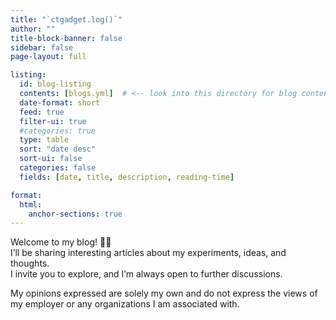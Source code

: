 ```yaml
---
title: "`ctgadget.log()`"
author: ""
title-block-banner: false
sidebar: false
page-layout: full

listing:
  id: blog-listing
  contents: [blogs.yml]  # <-- look into this directory for blog content
  date-format: short
  feed: true
  filter-ui: true
  #categories: true
  type: table
  sort: "date desc"
  sort-ui: false
  categories: false
  fields: [date, title, description, reading-time]

format:
  html:
    anchor-sections: true
---
```


Welcome to my blog! 👋🏾 \
I’ll be sharing interesting articles about my experiments, ideas, and thoughts. \
I invite you to explore, and I'm always open to further discussions.

::: {.callout-note}
My opinions expressed are solely my own and do not express the views of my employer or any organizations I am associated with.
:::

<!-- newline break to add a space from the blog listings -->